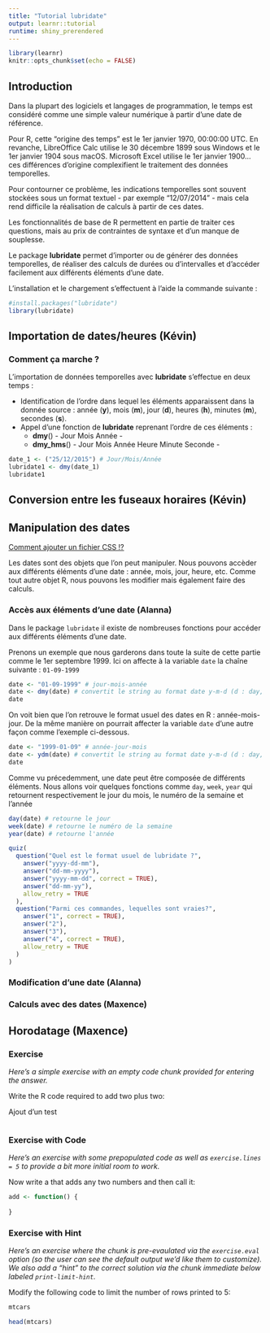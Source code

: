 ```yaml
---
title: "Tutorial lubridate"
output: learnr::tutorial
runtime: shiny_prerendered
---
```


```r
library(learnr)
knitr::opts_chunk$set(echo = FALSE)
```

## Introduction

Dans la plupart des logiciels et langages de programmation, le temps est considéré comme une simple valeur numérique à partir d'une date de référence.

Pour R, cette "origine des temps" est le 1er janvier 1970, 00:00:00 UTC. En revanche, LibreOffice Calc utilise le 30 décembre 1899 sous Windows et le 1er janvier 1904 sous macOS. Microsoft Excel utilise le 1er janvier 1900... ces différences d'origine complexifient le traitement des données temporelles.

Pour contourner ce problème, les indications temporelles sont souvent stockées sous un format textuel - par exemple "12/07/2014" - mais cela rend difficile la réalisation de calculs à partir de ces dates.

Les fonctionnalités de base de R permettent en partie de traiter ces questions, mais au prix de contraintes de syntaxe et d'un manque de souplesse.

Le package **lubridate** permet d'importer ou de générer des données temporelles, de réaliser des calculs de durées ou d'intervalles et d'accéder facilement aux différents éléments d'une date.

L'installation et le chargement s'effectuent à l'aide la commande suivante :

```r
#install.packages("lubridate")
library(lubridate)
```

## Importation de dates/heures (Kévin)

### Comment ça marche ? 

L'importation de données temporelles avec **lubridate** s'effectue en deux temps :

* Identification de l'ordre dans lequel les éléments apparaissent dans la donnée source : année (**y**), mois (**m**), jour (**d**), heures (**h**), minutes (**m**), secondes (**s**).
* Appel d'une fonction de **lubridate** reprenant l'ordre de ces éléments : 
  + **dmy**() - Jour Mois Année -
  + **dmy_hms**() - Jour Mois Année Heure Minute Seconde -

```r
date_1 <- ("25/12/2015") # Jour/Mois/Année
lubridate1 <- dmy(date_1)
lubridate1
```

## Conversion entre les fuseaux horaires (Kévin)

## Manipulation des dates 

[Comment ajouter un fichier CSS !? ](https://education.rstudio.com/blog/2020/05/learnr-for-remote/#2-customized-hints-and-solutions)

Les dates sont des objets que l'on peut manipuler. Nous pouvons accèder aux différents éléments d'une date : année, mois, jour, heure, etc. Comme tout autre objet R, nous pouvons les modifier mais également faire des calculs.

### Accès aux éléments d'une date (Alanna)
Dans le package `lubridate` il existe de nombreuses fonctions pour accéder aux différents éléments d'une date.

Prenons un exemple que nous garderons dans toute la suite de cette partie comme le 1er septembre 1999. Ici on affecte à la variable `date` la chaîne suivante : `01-09-1999`
```r
date <- "01-09-1999" # jour-mois-année
date <- dmy(date) # convertit le string au format date y-m-d (d : day, m : month, y : year)
date
```

On voit bien que l'on retrouve le format usuel des dates en R : année-mois-jour. De la même manière on pourrait affecter la variable `date` d'une autre façon comme l'exemple ci-dessous.

```r
date <- "1999-01-09" # année-jour-mois
date <- ydm(date) # convertit le string au format date y-m-d (d : day, m : month, y : year)
date
```

Comme vu précedemment, une date peut être composée de différents éléments. Nous allons voir quelques fonctions comme `day`, `week`, `year` qui retournent respectivement le jour du mois, le numéro de la semaine et l'année
```r
day(date) # retourne le jour
week(date) # retourne le numéro de la semaine
year(date) # retourne l'année
```

```r
quiz(
  question("Quel est le format usuel de lubridate ?",
    answer("yyyy-dd-mm"),
    answer("dd-mm-yyyy"),
    answer("yyyy-mm-dd", correct = TRUE),
    answer("dd-mm-yy"),
    allow_retry = TRUE
  ),
  question("Parmi ces commandes, lequelles sont vraies?",
    answer("1", correct = TRUE),
    answer("2"),
    answer("3"),
    answer("4", correct = TRUE),
    allow_retry = TRUE
  )
)
```

### Modification d'une date (Alanna)


### Calculs avec des dates (Maxence)

## Horodatage (Maxence)

### Exercise 

*Here's a simple exercise with an empty code chunk provided for entering the answer.*

Write the R code required to add two plus two:

Ajout d'un test

```r

```

### Exercise with Code

*Here's an exercise with some prepopulated code as well as `exercise.lines = 5` to provide a bit more initial room to work.*

Now write a that adds any two numbers and then call it:


```r
add <- function() {
  
}
```

### Exercise with Hint

*Here's an exercise where the chunk is pre-evaulated via the `exercise.eval` option (so the user can see the default output we'd like them to customize). We also add a "hint" to the correct solution via the chunk immediate below labeled `print-limit-hint`.*

Modify the following code to limit the number of rows printed to 5:

```r
mtcars
```

```r
head(mtcars)
```

